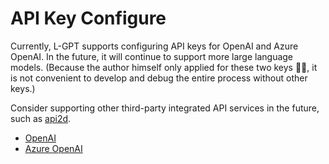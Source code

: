 # API Key Configure

Currently, L-GPT supports configuring API keys for OpenAI and Azure OpenAI. In the future, it will continue to support more large language models. (Because the author himself only applied for these two keys 🤣🤣, it is not convenient to develop and debug the entire process without other keys.)

Consider supporting other third-party integrated API services in the future, such as [api2d](https://api2d.com/).

- [OpenAI](/api-key-configure/open-ai)
- [Azure OpenAI](/api-key-configure/azure)
